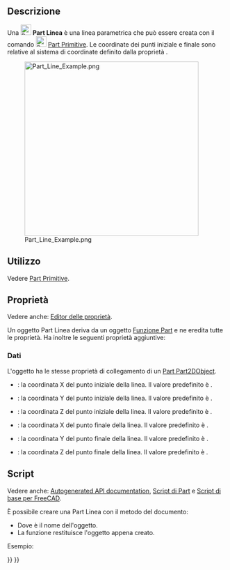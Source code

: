 <languages/>

{{Docnav/it
|[[Part_Point/it|Punto]]
|[[Part_RegularPolygon/it|Poligono regolare]]
|[[Part_Workbench/it|Part]]
|IconL=Part_Point.svg
|IconR=Part_RegularPolygon.svg
|IconC=Workbench_Part.svg
}}

{{GuiCommand/it
|Name=Part_Line
|Name/it=Part Linea
|MenuLocation=Parte → [[Part_Primitives/it|Crea primitive]] → Linea
|Workbenches=[[Part_Workbench/it|Part]], [[OpenSCAD_Workbench/it|OpenSCAD]]
|SeeAlso=[[Part_Primitives/it|Part Primitive]]
}}

<span id="Description"></span>
==Descrizione==

Una [[Image:Part_Line.svg|24px]] '''Part Linea''' è una linea parametrica che può essere creata con il comando [[Image:Part_Primitives.svg|24px]] [[Part_Primitives/it|Part Primitive]]. Le coordinate dei punti iniziale e finale sono relative al sistema di coordinate definito dalla proprietà {{PropertyData|Placement}}.

[[Image:Part_Line_Example.png|400px]]

<span id="Usage"></span>
==Utilizzo==

Vedere [[Part_Primitives/it#Utilizzo|Part Primitive]].

<span id="Properties"></span>
== Proprietà ==

Vedere anche: [[Property_editor/it|Editor delle proprietà]].

Un oggetto Part Linea deriva da un oggetto [[Part_Feature/it|Funzione Part]] e ne eredita tutte le proprietà. Ha inoltre le seguenti proprietà aggiuntive:

<span id="Data"></span>
=== Dati ===

{{TitleProperty|Attachment}}

L'oggetto ha le stesse proprietà di collegamento di un [[Part_Part2DObject/it#Dati|Part Part2DObject]].

{{TitleProperty|Vertex 1 - Start}}

* {{PropertyData|X1|Distance}}: la coordinata X del punto iniziale della linea. Il valore predefinito è {{Value|0mm}}.
* {{PropertyData|Y1|Distance}}: la coordinata Y del punto iniziale della linea. Il valore predefinito è {{Value|0mm}}.
* {{PropertyData|Z1|Distance}}: la coordinata Z del punto iniziale della linea. Il valore predefinito è {{Value|0mm}}.

{{TitleProperty|Vertex 2 - Finish}}

* {{PropertyData|X2|Distance}}: la coordinata X del punto finale della linea. Il valore predefinito è {{Value|10mm}}.
* {{PropertyData|Y2|Distance}}: la coordinata Y del punto finale della linea. Il valore predefinito è {{Value|10mm}}.
* {{PropertyData|Z2|Distance}}: la coordinata Z del punto finale della linea. Il valore predefinito è {{Value|10mm}}.

<span id="Scripting"></span>
== Script ==

Vedere anche: [https://freecad.github.io/SourceDoc/ Autogenerated API documentation], [[Part_scripting/it|Script di Part]] e [[FreeCAD_Scripting_Basics/it|Script di base per FreeCAD]].

È possibile creare una Part Linea con il metodo {{Incode|addObject()}} del documento:

{{Code|code=
line = FreeCAD.ActiveDocument.addObject("Part::Line", "myLine")
}}

* Dove {{Incode|"myLine"}} è il nome dell'oggetto.
* La funzione restituisce l'oggetto appena creato.

Esempio:

{{Code|code=
import FreeCAD as App

doc = App.activeDocument()

line = doc.addObject("Part::Line", "myLine")
line.X1 = 1
line.Y1 = 3
line.Z1 = 6
line.X2 = 2
line.Y2 = 3
line.Z2 = 9

doc.recompute()
}}


{{Docnav/it
|[[Part_Point/it|Punto]]
|[[Part_RegularPolygon/it|Poligono regolare]]
|[[Part_Workbench/it|Part]]
|IconL=Part_Point.svg
|IconR=Part_RegularPolygon.svg
|IconC=Workbench_Part.svg
}}

{{Part_Tools_navi{{#translation:}}}}
{{Userdocnavi{{#translation:}}}}